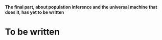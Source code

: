 [**The final part, about population inference and the universal machine that does it, has yet to be written**]{.red}

# To be written
